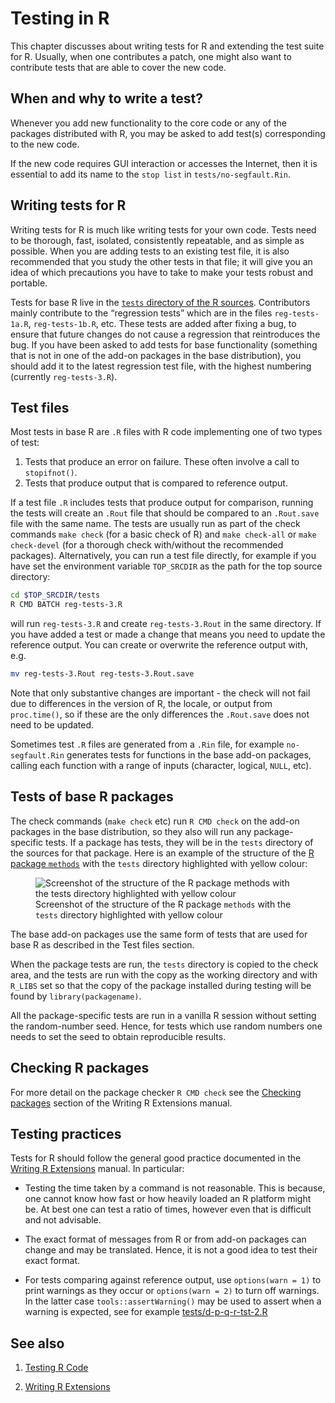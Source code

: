 # Testing in R {#TestR}

This chapter discusses about writing tests for R and extending the test suite for R. Usually, when one contributes a patch, one might also want to contribute tests that are able to cover the new code.

## When and why to write a test?

Whenever you add new functionality to the core code or any of the packages distributed with R, you may be asked to add test(s) corresponding to the new code. 

If the new code requires GUI interaction or accesses the Internet, then it is essential to add its name to the `stop list` in `tests/no-segfault.Rin`.

## Writing tests for R

Writing tests for R is much like writing tests for your own code. Tests need to be thorough, fast, isolated, consistently repeatable, and as simple as possible. When you are adding tests to an existing test file, it is also recommended that you study the other tests in that file; it will give you an idea of which precautions you have to take to make your tests robust and portable. 

Tests for base R live in the [`tests` directory of the R sources](https://svn.r-project.org/R/trunk/tests/). Contributors mainly contribute to the "regression tests" which are in the files `reg-tests-1a.R`, `reg-tests-1b.R`,  etc. These tests are added after fixing a bug, to ensure that future changes do not cause a regression that reintroduces the bug. If you have been asked to add tests for base functionality (something that is not in one of the add-on packages in the base distribution), you should add it to the latest regression test file, with the highest numbering (currently `reg-tests-3.R`). 

## Test files

Most tests in base R are `.R` files with R code implementing one of two types of test:

1. Tests that produce an error on failure. These often involve a call to `stopifnot()`.
2. Tests that produce output that is compared to reference output.

If a test file `.R` includes tests that produce output for comparison, running the tests will create an `.Rout` file that should be compared to an `.Rout.save` file with the same name. The tests are usually run as part of the check commands `make check` (for a basic check of R) and `make check-all` or `make check-devel` (for a thorough check with/without the recommended packages). Alternatively, you can run a test file directly, for example if you have set the environment variable `TOP_SRCDIR` as the path for the top source directory:

```sh
cd $TOP_SRCDIR/tests
R CMD BATCH reg-tests-3.R
```

will run `reg-tests-3.R` and create `reg-tests-3.Rout` in the same directory. If you have added a test or made a change that means you need to update the reference output. You can create or overwrite the reference output with, e.g. 

```sh
mv reg-tests-3.Rout reg-tests-3.Rout.save
```

Note that only substantive changes are important - the check will not fail due to differences in the version of R, the locale, or output from `proc.time()`, so if these are the only differences the `.Rout.save`  does not need to be updated.

Sometimes test `.R` files are generated from a `.Rin` file, for example `no-segfault.Rin` generates tests for functions in the base add-on packages, calling each function with a range of inputs (character, logical, `NULL`, etc).
 
## Tests of base R packages

The check commands (`make check` etc) run `R CMD check` on the add-on packages in the base distribution, so they also will run any package-specific tests. If a package has tests, they will be in the `tests` directory of the sources for that package. Here is an example of the structure of the [R package `methods`](https://github.com/r-devel/r-svn/tree/main/src/library/methods) with the `tests` directory highlighted with yellow colour:

![Screenshot of the structure of the R package `methods` with the `tests` directory highlighted with yellow colour](img/structure-methods.png)

The base add-on packages use the same form of tests that are used for base R as described in the [Test files]{#test-files} section.

When the package tests are run, the `tests` directory is copied to the check area, and the tests are run with the copy as the working directory and with `R_LIBS` set so that the copy of the package installed during testing will be found by `library(packagename)`.

All the package-specific tests are run in a vanilla R session without setting the random-number seed. Hence, for tests which use random numbers one needs to set the seed to obtain reproducible results.

## Checking R packages

For more detail on the package checker `R CMD check` see the [Checking packages](https://cran.r-project.org/doc/manuals/r-devel/R-exts.html#Checking-packages-1) section of the Writing R Extensions manual.

## Testing practices

Tests for R should follow the general good practice documented in the [Writing R Extensions](https://cran.r-project.org/doc/manuals/r-devel/R-exts.html) manual. In particular:

- Testing the time taken by a command is not reasonable. This is because, one cannot know how fast or how heavily loaded an R platform might be. At best one can test a ratio of times, however even that is difficult and not advisable.

- The exact format of messages from R or from add-on packages can change and may be translated. Hence, it is not a good idea to test their exact format.

- For tests comparing against reference output, use `options(warn = 1)` to print warnings as they occur or `options(warn = 2)` to turn off warnings. In the latter case `tools::assertWarning()` may be used to assert when a warning is expected, see for example [tests/d-p-q-r-tst-2.R](https://svn.r-project.org/R/trunk/tests/d-p-q-r-tests.R)

## See also

1. [Testing R Code](https://cran.r-project.org/doc/manuals/r-release/R-ints.html#Testing-R-code)

2. [Writing R Extensions](https://cran.r-project.org/doc/manuals/r-release/R-exts.html)
